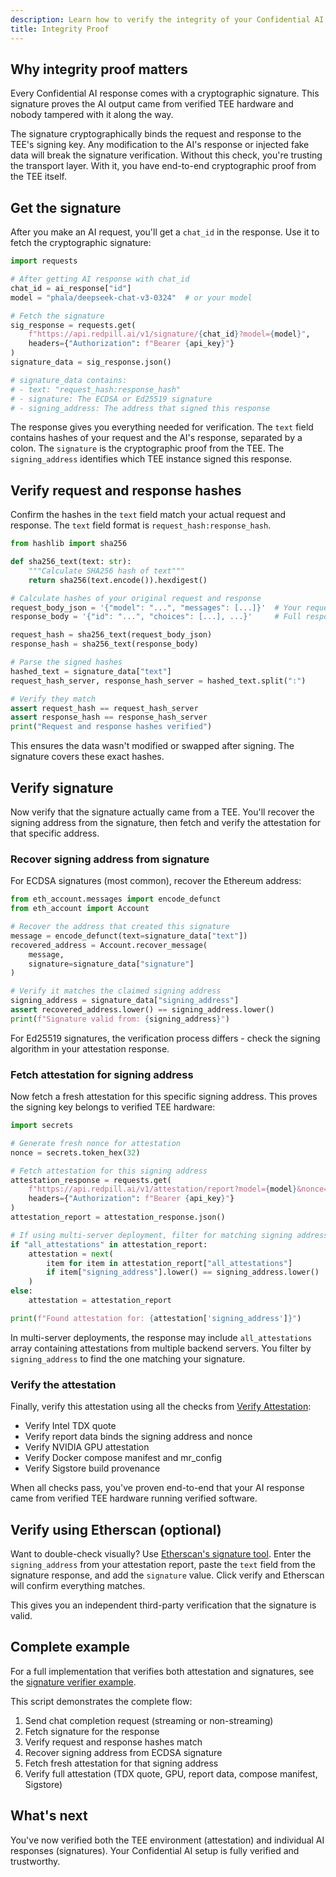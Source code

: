 ```yaml
---
description: Learn how to verify the integrity of your Confidential AI API requests.
title: Integrity Proof
---
```


## Why integrity proof matters

Every Confidential AI response comes with a cryptographic signature. This signature proves the AI output came from verified TEE hardware and nobody tampered with it along the way.

The signature cryptographically binds the request and response to the TEE's signing key. Any modification to the AI's response or injected fake data will break the signature verification. Without this check, you're trusting the transport layer. With it, you have end-to-end cryptographic proof from the TEE itself.

## Get the signature

After you make an AI request, you'll get a `chat_id` in the response. Use it to fetch the cryptographic signature:

```python
import requests

# After getting AI response with chat_id
chat_id = ai_response["id"]
model = "phala/deepseek-chat-v3-0324"  # or your model

# Fetch the signature
sig_response = requests.get(
    f"https://api.redpill.ai/v1/signature/{chat_id}?model={model}",
    headers={"Authorization": f"Bearer {api_key}"}
)
signature_data = sig_response.json()

# signature_data contains:
# - text: "request_hash:response_hash"
# - signature: The ECDSA or Ed25519 signature
# - signing_address: The address that signed this response
```

The response gives you everything needed for verification. The `text` field contains hashes of your request and the AI's response, separated by a colon. The `signature` is the cryptographic proof from the TEE. The `signing_address` identifies which TEE instance signed this response.

## Verify request and response hashes

Confirm the hashes in the `text` field match your actual request and response. The `text` field format is `request_hash:response_hash`.

```python
from hashlib import sha256

def sha256_text(text: str):
    """Calculate SHA256 hash of text"""
    return sha256(text.encode()).hexdigest()

# Calculate hashes of your original request and response
request_body_json = '{"model": "...", "messages": [...]}'  # Your request JSON
response_body = '{"id": "...", "choices": [...], ...}'     # Full response JSON

request_hash = sha256_text(request_body_json)
response_hash = sha256_text(response_body)

# Parse the signed hashes
hashed_text = signature_data["text"]
request_hash_server, response_hash_server = hashed_text.split(":")

# Verify they match
assert request_hash == request_hash_server
assert response_hash == response_hash_server
print("Request and response hashes verified")
```

This ensures the data wasn't modified or swapped after signing. The signature covers these exact hashes.

## Verify signature

Now verify that the signature actually came from a TEE. You'll recover the signing address from the signature, then fetch and verify the attestation for that specific address.

### Recover signing address from signature

For ECDSA signatures (most common), recover the Ethereum address:

```python
from eth_account.messages import encode_defunct
from eth_account import Account

# Recover the address that created this signature
message = encode_defunct(text=signature_data["text"])
recovered_address = Account.recover_message(
    message,
    signature=signature_data["signature"]
)

# Verify it matches the claimed signing address
signing_address = signature_data["signing_address"]
assert recovered_address.lower() == signing_address.lower()
print(f"Signature valid from: {signing_address}")
```

For Ed25519 signatures, the verification process differs - check the signing algorithm in your attestation response.

### Fetch attestation for signing address

Now fetch a fresh attestation for this specific signing address. This proves the signing key belongs to verified TEE hardware:

```python
import secrets

# Generate fresh nonce for attestation
nonce = secrets.token_hex(32)

# Fetch attestation for this signing address
attestation_response = requests.get(
    f"https://api.redpill.ai/v1/attestation/report?model={model}&nonce={nonce}&signing_address={signing_address}",
    headers={"Authorization": f"Bearer {api_key}"}
)
attestation_report = attestation_response.json()

# If using multi-server deployment, filter for matching signing address
if "all_attestations" in attestation_report:
    attestation = next(
        item for item in attestation_report["all_attestations"]
        if item["signing_address"].lower() == signing_address.lower()
    )
else:
    attestation = attestation_report

print(f"Found attestation for: {attestation['signing_address']}")
```

In multi-server deployments, the response may include `all_attestations` array containing attestations from multiple backend servers. You filter by `signing_address` to find the one matching your signature.

### Verify the attestation

Finally, verify this attestation using all the checks from [Verify Attestation](./verify-attestation):
- Verify Intel TDX quote
- Verify report data binds the signing address and nonce
- Verify NVIDIA GPU attestation
- Verify Docker compose manifest and mr_config
- Verify Sigstore build provenance

When all checks pass, you've proven end-to-end that your AI response came from verified TEE hardware running verified software.

## Verify using Etherscan (optional)

Want to double-check visually? Use [Etherscan's signature tool](https://etherscan.io/verifiedSignatures). Enter the `signing_address` from your attestation report, paste the `text` field from the signature response, and add the `signature` value. Click verify and Etherscan will confirm everything matches.

This gives you an independent third-party verification that the signature is valid.

## Complete example

For a full implementation that verifies both attestation and signatures, see the [signature verifier example](https://github.com/Phala-Network/private-ml-sdk/blob/main/vllm-proxy/verifiers/signature_verifier.py).

This script demonstrates the complete flow:
1. Send chat completion request (streaming or non-streaming)
2. Fetch signature for the response
3. Verify request and response hashes match
4. Recover signing address from ECDSA signature
5. Fetch fresh attestation for that signing address
6. Verify full attestation (TDX quote, GPU, report data, compose manifest, Sigstore)

## What's next

You've now verified both the TEE environment (attestation) and individual AI responses (signatures). Your Confidential AI setup is fully verified and trustworthy.
